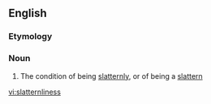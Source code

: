==English==

===Etymology===
{{suffix|slatternly|ness}}

===Noun===
{{en-noun|-}}

# The condition of being [[slatternly]], or of being a [[slattern]]

[[vi:slatternliness]]